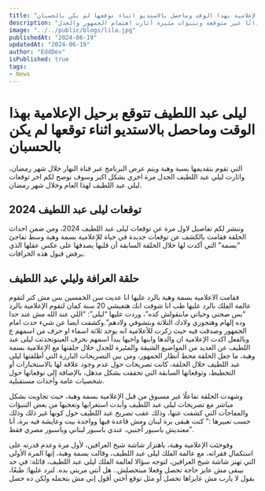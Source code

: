 ```yaml
---
title: "ليلى عبد اللطيف تتوقع برحيل الإعلامية بهذا الوقت وماحصل بالاستديو اثناء توقعها لم يكن بالحسبان"
description: "تتناول هذه المقالة توقعات ليلى عبد اللطيف لعام 2024 التي قدمتها خلال برنامج تلفزيوني مع بسمة وهبة، حيث شهدت الحلقة أحداثًا غير متوقعة وتنبؤات مثيرة أثارت اهتمام الجمهور والجدل."
image: "../../public/blogs/lila.jpg"
publishedAt: "2024-06-19"
updatedAt: "2024-06-19"
author: "EddDev"
isPublished: true
tags:
- News
---
```


# ليلى عبد اللطيف تتوقع برحيل الإعلامية بهذا الوقت وماحصل بالاستديو اثناء توقعها لم يكن بالحسبان

التي تقوم بتقديمها بسبة وهبة ويتم عرض البرنامج عبر قناة النهار خلال شهر رمضان، واثارت ليلي عبد اللطيف الجدل مرة اخري بشكل اكبر وسوف نوصح لكم اخر توقعات ليلي عبد اللطيف لهذا العام وخلال شهر رمضان.

## توقعات ليلى عبد اللطيف 2024

وننشر لكم تفاصيل لاول مرة عن توقعات ليلى عبد اللطيف 2024، ومن ضمن احداث الحلقة فقامت بالكشف عن توقعات جديدة في حياة للإعلامية بسمة وهبة وسط تفاجئ “بسمة” التي أكدت لها خلال الحلقة السابقة أن قلبها يصدقها على عكس عقلها الذي يرفض قبول هذه الخرافات.

## حلقة العرافة وليلي عبد اللطيف

فقامت الاعلامية بسمة وهبة بالرد عليها انا عديت سن الخمسين بس مش كتر لتقوم عالمة الفلك بالرد عليها طب انا شوفت انك هتعيشي 20 سنة كمان لتقوم الإعلامية بالرد “بس صحتي وحياتي مابتقولش كده”، وردت عليها “ليلى”: “اللي عند الله مش عند حدا وده إلهام وهتجوزي ولادك التلاتة وبتشوفي ولادهم”.وكشفت ايضا عن شيء حدث امام الجمهور وصدقت فيه حيث زكرت للأعلامية انه يوجد ثلاثة اسماء او حرف من اسمهم ع وبالفعل اكدت الإعلامية ان والدها وابنها واخيها يبدأ اسمهم بحرف العينوتحدثت ليلى عبد اللطيف عن العديد من المواضيع الشيقة والمٹيرة للجدل خلال حلقتها مع الإعلامية بسمة وهبة، ما جعل الحلقة محط أنظار الجمهور، ومن بين التصريحات البارزة التي أطلقتها ليلى عبد اللطيف خلال الحلقة، كانت تصريحات حول عدم وجود علاقة لها بالاستخبارات أو التخطيط، وتوقعاتها السابقة التي تحققت بشكل مذهل، بالإضافة إلى توقعاتها حول شخصيات عامة وأحداث مستقبلية.

وشهدت الحلقة تفاعلًا غير مسبوق من قبل الإعلامية بسمة وهبة، حيث تجاوبت بشكل مباشر مع تصريحات ليلى عبد اللطيف وأبدت استغرابها وتعجبها من بعض التنبؤات والمفاجآت التي كشفت عنها، وذلك عقب تصريح عبد اللطيف حول كونها غير ذلك وذلك حسب تعبيرها :” كنت هبقى برة لبنان ومش قاعدة فيها وواخدة بيت وعايشة فيه برة، أنا معنديش باسبور أجنبي، عندي باسبور لبناني وباسبور مصري فقط”.

وفوجئت الإعلامية وهبة، باهتزاز شاشة شيخ العرافين، لأول مرة وعدم قدرته على استكمال فقراته، مع عالمة الفلك ليلى عبد اللطيف، وقالت بسمة وهبة، إنها المرة الأولى التي تهتز شاشة شيخ العرافين، لتوجه سؤالا لعالمة الفلك ليلى عبد اللطيف، قائلة: في حد بيبقى مش عايز حاجة تحصل وفعلا مبتحصلش.. هل أنتي مريتي بده. لترد عليها: طبعًا، بقول لا يارب مش عايزاها تحصل أو مثل توقع أختي أقول إني مش بتحمله ولكن ده حصل

